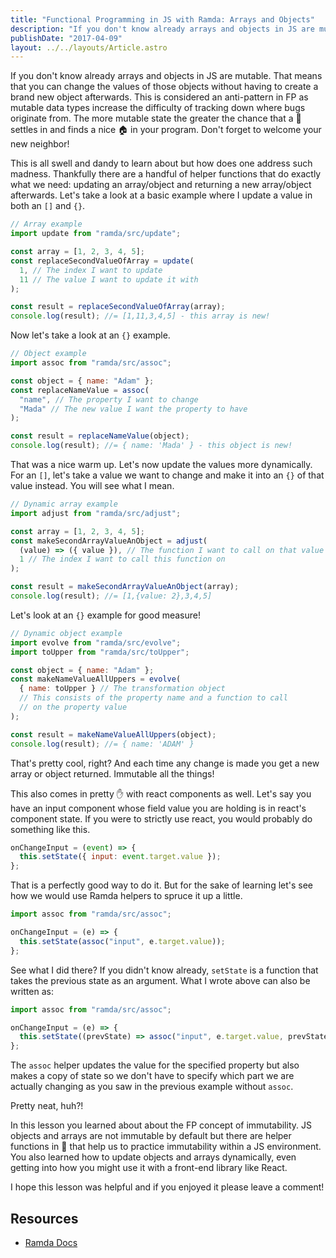 ```yaml
---
title: "Functional Programming in JS with Ramda: Arrays and Objects"
description: "If you don't know already arrays and objects in JS are mutable. That means that you can change the values of those objects without having…"
publishDate: "2017-04-09"
layout: ../../layouts/Article.astro
---
```


If you don't know already arrays and objects in JS are mutable. That means that you can change the values of those objects without having to create a brand new object afterwards. This is considered an anti-pattern in FP as mutable data types increase the difficulty of tracking down where bugs originate from. The more mutable state the greater the chance that a 🐛settles in and finds a nice 🏠 in your program. Don't forget to welcome your new neighbor!

This is all swell and dandy to learn about but how does one address such madness. Thankfully there are a handful of helper functions that do exactly what we need: updating an array/object and returning a new array/object afterwards. Let's take a look at a basic example where I update a value in both an `[]` and `{}`.

```javascript
// Array example
import update from "ramda/src/update";

const array = [1, 2, 3, 4, 5];
const replaceSecondValueOfArray = update(
  1, // The index I want to update
  11 // The value I want to update it with
);

const result = replaceSecondValueOfArray(array);
console.log(result); //= [1,11,3,4,5] - this array is new!
```

Now let's take a look at an `{}` example.

```javascript
// Object example
import assoc from "ramda/src/assoc";

const object = { name: "Adam" };
const replaceNameValue = assoc(
  "name", // The property I want to change
  "Mada" // The new value I want the property to have
);

const result = replaceNameValue(object);
console.log(result); //= { name: 'Mada' } - this object is new!
```

That was a nice warm up. Let's now update the values more dynamically. For an `[]`, let's take a value we want to change and make it into an `{}` of that value instead. You will see what I mean.

```javascript
// Dynamic array example
import adjust from "ramda/src/adjust";

const array = [1, 2, 3, 4, 5];
const makeSecondArrayValueAnObject = adjust(
  (value) => ({ value }), // The function I want to call on that value
  1 // The index I want to call this function on
);

const result = makeSecondArrayValueAnObject(array);
console.log(result); //= [1,{value: 2},3,4,5]
```

Let's look at an `{}` example for good measure!

```javascript
// Dynamic object example
import evolve from "ramda/src/evolve";
import toUpper from "ramda/src/toUpper";

const object = { name: "Adam" };
const makeNameValueAllUppers = evolve(
  { name: toUpper } // The transformation object
  // This consists of the property name and a function to call
  // on the property value
);

const result = makeNameValueAllUppers(object);
console.log(result); //= { name: 'ADAM' }
```

That's pretty cool, right? And each time any change is made you get a new array or object returned. Immutable all the things!

This also comes in pretty ✋ with react components as well. Let's say you have an input component whose field value you are holding is in react's component state. If you were to strictly use react, you would probably do something like this.

```javascript
onChangeInput = (event) => {
  this.setState({ input: event.target.value });
};
```

That is a perfectly good way to do it. But for the sake of learning let's see how we would use Ramda helpers to spruce it up a little.

```javascript
import assoc from "ramda/src/assoc";

onChangeInput = (e) => {
  this.setState(assoc("input", e.target.value));
};
```

See what I did there? If you didn't know already, `setState` is a function that takes the previous state as an argument. What I wrote above can also be written as:

```javascript
import assoc from "ramda/src/assoc";

onChangeInput = (e) => {
  this.setState((prevState) => assoc("input", e.target.value, prevState));
};
```

The `assoc` helper updates the value for the specified property but also makes a copy of state so we don't have to specify which part we are actually changing as you saw in the previous example without `assoc`.

Pretty neat, huh?!

In this lesson you learned about about the FP concept of immutability. JS objects and arrays are not immutable by default but there are helper functions in 🐏 that help us to practice immutability within a JS environment. You also learned how to update objects and arrays dynamically, even getting into how you might use it with a front-end library like React.

I hope this lesson was helpful and if you enjoyed it please leave a comment!

## Resources

- [Ramda Docs](http://ramdajs.com/docs/)
